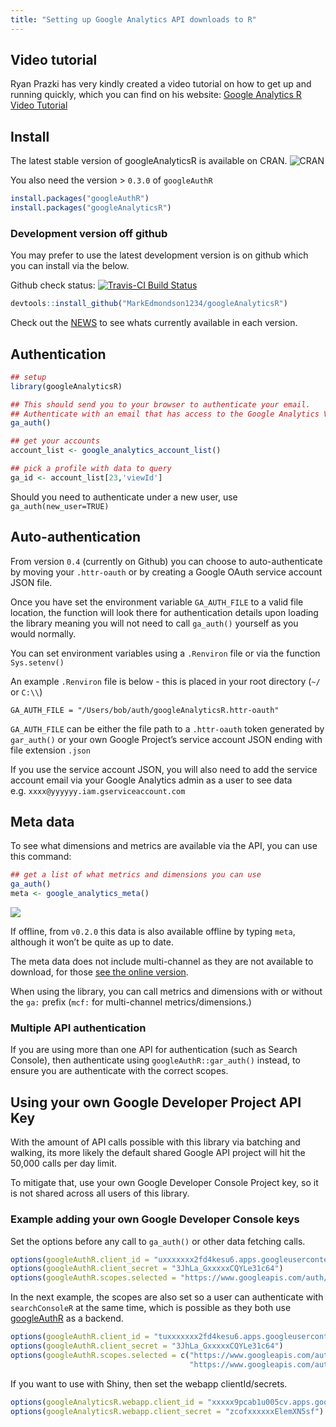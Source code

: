 ```yaml
---
title: "Setting up Google Analytics API downloads to R"
---
```


## Video tutorial

Ryan Prazki has very kindly created a video tutorial on how to get up and running quickly, which you can find on his website: 
[Google Analytics R Video Tutorial](http://www.ryanpraski.com/google-analytics-r-tutorial/)

## Install

The latest stable version of googleAnalyticsR is available on CRAN.
![CRAN](http://www.r-pkg.org/badges/version/googleAnalyticsR)

You also need the version > `0.3.0` of `googleAuthR`

```r
install.packages("googleAuthR")
install.packages("googleAnalyticsR")
```

### Development version off github

You may prefer to use the latest development version is on github which you can install via the below.

Github check status: [![Travis-CI Build Status](https://travis-ci.org/MarkEdmondson1234/googleAnalyticsR.svg?branch=master)](https://travis-ci.org/MarkEdmondson1234/googleAnalyticsR)

```r
devtools::install_github("MarkEdmondson1234/googleAnalyticsR")
```

Check out the [NEWS](https://github.com/MarkEdmondson1234/googleAnalyticsR/blob/master/NEWS.md) to see whats currently available in each version.

## Authentication

```r
## setup
library(googleAnalyticsR)

## This should send you to your browser to authenticate your email.
## Authenticate with an email that has access to the Google Analytics View you want to use.
ga_auth()

## get your accounts
account_list <- google_analytics_account_list()

## pick a profile with data to query
ga_id <- account_list[23,'viewId']

```

Should you need to authenticate under a new user, use `ga_auth(new_user=TRUE)`

## Auto-authentication

From version `0.4` (currently on Github) you can choose to auto-authenticate by moving your `.httr-oauth` or by creating a Google OAuth service account JSON file.

Once you have set the environment variable `GA_AUTH_FILE` to a valid file location, the function will look there for authentication details upon loading the library meaning you will not need to call `ga_auth()` yourself as you would normally.

You can set environment variables using a `.Renviron` file or via the function `Sys.setenv()`

An example `.Renviron` file is below - this is placed in your root directory (`~/` or `C:\\`)

`GA_AUTH_FILE = "/Users/bob/auth/googleAnalyticsR.httr-oauth"`

`GA_AUTH_FILE` can be either the file path to a `.httr-oauth` token generated by `gar_auth()` or your own Google Project's service account JSON ending with file extension `.json`

If you use the service account JSON, you will also need to add the service account email via your Google Analytics admin as a user to see data e.g. `xxxx@yyyyyy.iam.gserviceaccount.com`

## Meta data

To see what dimensions and metrics are available via the API, you can use this command:

```r
## get a list of what metrics and dimensions you can use
ga_auth()
meta <- google_analytics_meta()
```

![](meta_data_screenshot.png)

If offline, from `v0.2.0` this data is also available offline by typing `meta`, although it won't be quite as up to date.  

The meta data does not include multi-channel as they are not available to download, for those [see the online version](https://developers.google.com/analytics/devguides/reporting/mcf/dimsmets/).

When using the library, you can call metrics and dimensions with or without the `ga:` prefix (`mcf:` for multi-channel metrics/dimensions.)

### Multiple API authentication

If you are using more than one API for authentication (such as Search Console), then authenticate using `googleAuthR::gar_auth()` instead, to ensure you are authenticate with the correct scopes. 

## Using your own Google Developer Project API Key

With the amount of API calls possible with this library via batching and walking, its more likely the default shared Google API project will hit the 50,000 calls per day limit.

To mitigate that, use your own Google Developer Console Project key, so it is not shared across all users of this library.

### Example adding your own Google Developer Console keys

Set the options before any call to `ga_auth()` or other data fetching calls.

```r
options(googleAuthR.client_id = "uxxxxxxx2fd4kesu6.apps.googleusercontent.com")
options(googleAuthR.client_secret = "3JhLa_GxxxxxCQYLe31c64")
options(googleAuthR.scopes.selected = "https://www.googleapis.com/auth/analytics")
```

In the next example, the scopes are also set so a user can authenticate with `searchConsoleR` at the same time, which is possible as they both use [googleAuthR](http://code.markedmondson.me/googleAuthR/) as a backend.

```r
options(googleAuthR.client_id = "tuxxxxxxx2fd4kesu6.apps.googleusercontent.com")
options(googleAuthR.client_secret = "3JhLa_GxxxxxCQYLe31c64")
options(googleAuthR.scopes.selected = c("https://www.googleapis.com/auth/analytics",
                                        "https://www.googleapis.com/auth/webmasters"))
```

If you want to use with Shiny, then set the webapp clientId/secrets.

```r
options(googleAnalyticsR.webapp.client_id = "xxxxx9pcab1u005cv.apps.googleusercontent.com")
options(googleAnalyticsR.webapp.client_secret = "zcofxxxxxxElemXN5sf")
```

